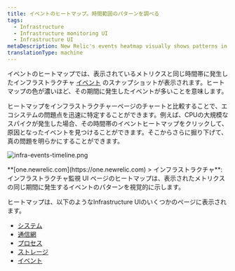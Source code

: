 ```yaml
---
title: イベントのヒートマップ。時間範囲のパターンを調べる
tags:
  - Infrastructure
  - Infrastructure monitoring UI
  - Infrastructure UI
metaDescription: New Relic's events heatmap visually shows patterns in infrastructure events occurring within time ranges.
translationType: machine
---
```



イベントのヒートマップでは、表示されているメトリクスと同じ時間帯に発生したインフラストラクチャ [イベント](/docs/infrastructure/new-relic-infrastructure/infrastructure-ui-pages/infrastructure-events-page) のスナップショットが表示されます。ヒートマップの色が濃いほど、その期間に発生したイベントが多いことを意味します。

ヒートマップをインフラストラクチャーページのチャートと比較することで、エコシステムの問題点を迅速に特定することができます。例えば、CPUの大規模なスパイクが発生した場合、その時間帯のイベントヒートマップをクリックして、原因となったイベントを見つけることができます。そこからさらに掘り下げて、真の問題を明らかにすることができます。

<img
  title="infra-events-timeline.png"
  alt="infra-events-timeline.png"
  src={infraEventsTimeline}
/>

<figcaption>
  **[one.newrelic.com](https://one.newrelic.com) > インフラストラクチャ**: インフラストラクチャ監視 UI ページのヒートマップは、表示されたメトリクスの同じ期間に発生するイベントのパターンを視覚的に示します。
</figcaption>

ヒートマップは、以下のようなInfrastructure UIのいくつかのページに表示されます。

* [システム](/docs/infrastructure/infrastructure-ui-pages/infrastructure-ui/infrastructure-hosts-page#system-tab)
* [通信網](/docs/infrastructure/new-relic-infrastructure/infrastructure-ui-pages/infrastructure-network-page-measure-compare-capacity)
* [プロセス](/docs/infrastructure/new-relic-infrastructure/infrastructure-ui-pages/infrastructure-processes-page-inspect-process-performance)
* [ストレージ](/docs/infrastructure/new-relic-infrastructure/infrastructure-ui-pages/infrastructure-storage-page-evaluate-disk-usage-efficiency)
* [イベント](/docs/infrastructure/new-relic-infrastructure/infrastructure-ui-pages/infrastructure-events-page)